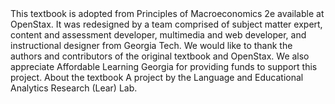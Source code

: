<Typography>
  This textbook is adopted from Principles of Macroeconomics 2e available at
  OpenStax. It was redesigned by a team comprised of subject matter expert,
  content and assessment developer, multimedia and web developer, and
  instructional designer from Georgia Tech. We would like to thank the authors
  and contributors of the original textbook and OpenStax. We also appreciate
  Affordable Learning Georgia for providing funds to support this project.
</Typography>
<Typography variant="h3">About the textbook</Typography>
<Typography>
  A project by the Language and Educational Analytics Research (Lear) Lab.
</Typography>
